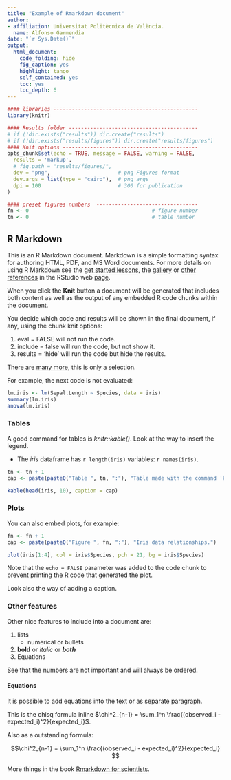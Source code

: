 ```yaml
---
title: "Example of Rmarkdown document"
author:
- affiliation: Universitat Politècnica de València.
  name: Alfonso Garmendia
date: "`r Sys.Date()`"
output:
  html_document:
    code_folding: hide
    fig_caption: yes
    highlight: tango
    self_contained: yes
    toc: yes
    toc_depth: 6
---
```


```r
#### libraries -----------------------------------------------
library(knitr)

#### Results folder ------------------------------------------
# if (!dir.exists("results")) dir.create("results")
# if (!dir.exists("results/figures")) dir.create("results/figures")
#### Knit options --------------------------------------------
opts_chunk$set(echo = TRUE, message = FALSE, warning = FALSE,
  results = 'markup',
  # fig.path = "results/figures/",
  dev = "png",                      # png Figures format
  dev.args = list(type = "cairo"),  # png args
  dpi = 100                         # 300 for publication
)

#### preset figures numbers  ---------------------------------
fn <- 0                                        # figure number
tn <- 0                                        # table number

```

## R Markdown

This is an R Markdown document. Markdown is a simple formatting syntax for authoring HTML, PDF, and MS Word documents. For more details on using R Markdown see the [get started lessons](https://rmarkdown.rstudio.com/lesson-1.html), the [gallery](https://rmarkdown.rstudio.com/gallery.html) or [other references](https://rmarkdown.rstudio.com/docs/index.html) in the RStudio web [page](https://rmarkdown.rstudio.com).

When you click the **Knit** button a document will be generated that includes both content as well as the output of any embedded R code chunks within the document.

You decide which code and results will be shown in the final document, if any, using the chunk knit options:

1.  eval = FALSE will not run the code.
2.  include = false will run the code, but not show it.
3.  results = 'hide' will run the code but hide the results.

There are [many more](https://yihui.org/knitr/options/), this is only a selection.

For example, the next code is not evaluated:

```r
lm.iris <- lm(Sepal.Length ~ Species, data = iris)
summary(lm.iris)
anova(lm.iris)

```

### Tables

A good command for tables is *knitr::kable()*. Look at the way to insert the legend.

- The *iris* dataframe has `r length(iris)` variables: `r names(iris)`.

```r
tn <- tn + 1
cap <- paste(paste0("Table ", tn, ":"), "Table made with the command 'kable()'. It shows the first ten rows of the iris data frame.")

kable(head(iris, 10), caption = cap)

```

### Plots

You can also embed plots, for example:

```r
fn <- fn + 1
cap <- paste(paste0("Figure ", fn, ":"), "Iris data relationships.")

plot(iris[1:4], col = iris$Species, pch = 21, bg = iris$Species)

```

Note that the `echo = FALSE` parameter was added to the code chunk to prevent printing the R code that generated the plot.

Look also the way of adding a caption.

### Other features

Other nice features to include into a document are: 

1. lists
    - numerical or bullets
1. **bold** or *italic* or **_both_**
1. Equations

See that the numbers are not important and will always be ordered.

#### Equations

It is possible to add equations into the text or as separate paragraph.

This is the chisq formula inline $\chi^2_{n-1} = \sum_1^n \frac{(observed_i - expected_i)^2}{expected_i}$.

Also as a outstanding formula:

$$\chi^2_{n-1} = \sum_1^n \frac{(observed_i - expected_i)^2}{expected_i} $$

More things in the book [Rmarkdown for scientists](https://rmd4sci.njtierney.com/).
